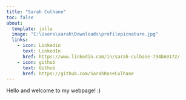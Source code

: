 ```yaml
---
title: "Sarah Culhane"
toc: false
about:
  template: jolla
  image: "C:\Users\sarah\Downloads\profilepicnature.jpg"
  links: 
    - icon: Linkedin
      text: LinkedIn
      href: https://www.linkedin.com/in/sarah-culhane-794b60172/
    - icon: github
      text: Github
      href: https://github.com/SarahRoseCulhane
---
```


Hello and welcome to my webpage! :)
